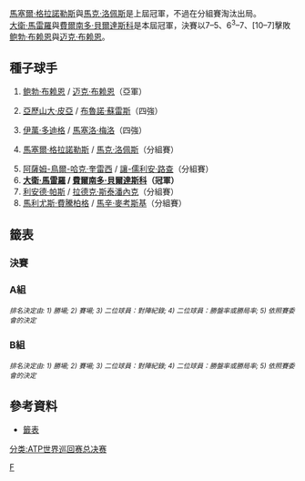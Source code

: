 {{TennisEvents2|2013|ATP世界巡迴賽總決賽|
|champ = {{flagicon|ESP}} [[大衛·馬雷羅|大衛·馬雷羅]] <br /> {{flagicon|ESP}} [[費爾南多·貝爾達斯科|費爾南多·貝爾達斯科]]
|runner = {{flagicon|IND}} [[馬赫什·布帕蒂|馬赫什·布帕蒂]] <br /> {{flagicon|IND}} [[羅翰·波柏納|羅翰·波柏納]]
|score = 7–5、6<sup>3</sup>–7、[10–7]
}}

{{main|2013年ATP世界巡迴賽總決賽}}

[[馬塞爾·格拉諾勒斯|馬塞爾·格拉諾勒斯]]與[[馬克·洛佩斯|馬克·洛佩斯]]是上屆冠軍，不過在分組賽淘汰出局。<br>

[[大衛·馬雷羅|大衛·馬雷羅]]與[[費爾南多·貝爾達斯科|費爾南多·貝爾達斯科]]是本屆冠軍，決賽以7–5、6<sup>3</sup>–7、[10–7]擊敗[[鲍勃·布赖恩|鲍勃·布赖恩]]與[[迈克·布赖恩|迈克·布赖恩]]。

==種子球手==
{{col-begin}}
{{col-2}}
#{{flagicon|USA}} [[鲍勃·布赖恩|鲍勃·布赖恩]] / {{flagicon|USA}} [[迈克·布赖恩|迈克·布赖恩]]（亞軍）
#{{flagicon|AUT}} [[亞歷山大·皮亞|亞歷山大·皮亞]] / {{flagicon|BRA}} [[布魯諾·蘇雷斯|布魯諾·蘇雷斯]]（四強）
#{{flagicon|CRO}} [[伊萬·多迪格|伊萬·多迪格]] / {{flagicon|BRA}} [[馬塞洛·梅洛|馬塞洛·梅洛]]（四強）
#{{flagicon|ESP}} [[馬塞爾·格拉諾勒斯|馬塞爾·格拉諾勒斯]] / {{flagicon|ESP}} [[馬克·洛佩斯|馬克·洛佩斯]]（分組賽）
{{col-2}}
<ol start="5">
<li> {{flagicon|PAK}} [[阿薩姆-鳥爾-哈克·奎雷西|阿薩姆-鳥爾-哈克·奎雷西]] / {{flagicon|NED}} [[讓-儒利安·路查|讓-儒利安·路查]]（分組賽）
<li> {{flagicon|ESP}} '''[[大衛·馬雷羅|大衛·馬雷羅]] / {{flagicon|ESP}} [[費爾南多·貝爾達斯科|費爾南多·貝爾達斯科]]（冠軍）'''
<li> {{flagicon|IND}} [[利安德·帕斯|利安德·帕斯]] / {{flagicon|CZE}} [[拉德克·斯泰潘內克|拉德克·斯泰潘內克]]（分組賽）
<li> {{flagicon|POL}} [[馬利尤斯·費騰柏格|馬利尤斯·費騰柏格]] / {{flagicon|POL}} [[馬辛·麥考斯基|馬辛·麥考斯基]]（分組賽）
</ol>
{{col-end}}

==籤表==
{{Draw key}}

===決賽===
{{4TeamBracket-Tennis3-v2
| RD1=四強
| RD2=決賽

| team-width=200

| RD1-seed1=3
| RD1-team1={{flagicon|CRO}} [[伊萬·多迪格|伊萬·多迪格]] <br>  {{flagicon|BRA}} [[馬塞洛·梅洛|馬塞洛·梅洛]]
| RD1-score1-1=6<sup>10</sup>
| RD1-score1-2=5
| RD1-score1-3=
| RD1-seed2=6
| RD1-team2={{flagicon|ESP}} '''[[大衛·馬雷羅|大衛·馬雷羅]] <br>  {{flagicon|ESP}} [[費爾南多·貝爾達斯科|費爾南多·貝爾達斯科]]
| RD1-score2-1='''7<sup>12</sup>
| RD1-score2-2='''7
| RD1-score2-3=

| RD1-seed3=2
| RD1-team3={{flagicon|AUT}} [[亞歷山大·皮亞|亞歷山大·皮亞]] <br>  {{flagicon|BRA}} [[布魯諾·蘇雷斯|布魯諾·蘇雷斯]]
| RD1-score3-1='''6
| RD1-score3-2=4
| RD1-score3-3=[8]
| RD1-seed4=1
| RD1-team4='''{{flagicon|USA}} [[鲍勃·布赖恩|鲍勃·布赖恩]]<br>  {{flagicon|USA}} [[迈克·布赖恩|迈克·布赖恩]]
| RD1-score4-1=4
| RD1-score4-2='''6
| RD1-score4-3='''[10]

| RD2-seed1=6
| RD2-team1='''{{flagicon|ESP}} [[大衛·馬雷羅|大衛·馬雷羅]] <br>  {{flagicon|ESP}} [[費爾南多·貝爾達斯科|費爾南多·貝爾達斯科]]
| RD2-score1-1='''7
| RD2-score1-2=6<sup>3</sup>
| RD2-score1-3='''[10]
| RD2-seed2=1
| RD2-team2={{flagicon|USA}} [[鲍勃·布赖恩|鲍勃·布赖恩]]<br>  {{flagicon|USA}} [[迈克·布赖恩|迈克·布赖恩]]
| RD2-score2-1=5
| RD2-score2-2='''7<sup>7</sup>
| RD2-score2-3=[7]
}}

===A組===
{{4TeamRR-TennisWide
| title-1= 
| title-2=循環賽 勝–負
| title-3=盤 勝–負
| title-4=局 勝–負
| title-5=排名

|seed-1='''1
|team-1-abbrev='''{{flagicon|USA}} [[鲍勃·布赖恩|布赖恩]]<br>{{flagicon|USA}} [[迈克·布赖恩|布赖恩]]'''
|team-1={{nowrap|'''{{flagicon|USA}} [[鲍勃·布赖恩|鲍勃·布赖恩]]'''}}<br>'''{{nowrap|{{flagicon|USA}} [[迈克·布赖恩|迈克·布赖恩]]}}'''
|match-w/l-1='''2–1'''
|set-w/l-1='''5–4 (55.6%)'''
|game-w/l-1='''29–31 (48.3%)'''
|standings-1='''2'''

|seed-2='''3'''
|team-2-abbrev='''{{flagicon|CRO}} [[伊萬·多迪格|多迪格]]<br>{{flagicon|BRA}} [[馬塞洛·梅洛|梅洛]]'''
|team-2='''{{nowrap|{{flagicon|CRO}} [[伊萬·多迪格|伊萬·多迪格]]}}<br>{{nowrap|{{flagicon|BRA}} [[馬塞洛·梅洛|馬塞洛·梅洛]]}}'''
|match-w/l-2='''3–0'''
|set-w/l-2='''6–3 (66.7%)'''
|game-w/l-2='''31–29 (51.7%)'''
|standings-2='''1'''

|seed-3=5
|team-3-abbrev={{flagicon|PAK}} [[阿薩姆-鳥爾-哈克·奎雷西|奎雷西]]<br>{{flagicon|NED}} [[讓-儒利安·路查|路查]]
|team-3={{nowrap|{{flagicon|PAK}} [[阿薩姆-鳥爾-哈克·奎雷西|阿薩姆-鳥爾-哈克·奎雷西]]}}<br>{{nowrap|{{flagicon|NED}} [[讓-儒利安·路查|讓-儒利安·路查]]}}
|match-w/l-3=0–3
|set-w/l-3=2–6 (25.0%)
|game-w/l-3= {{Nowrap|32–33 (49.2%)}}
|standings-3=4

|seed-4=8
|team-4-abbrev={{flagicon|POL}} [[馬利尤斯·費騰柏格|費騰柏格]]<br>{{flagicon|POL}} [[馬辛·麥考斯基|麥考斯基]]
|team-4={{nowrap|{{flagicon|POL}} [[馬利尤斯·費騰柏格|馬利尤斯·費騰柏格]]}}<br>{{nowrap|{{flagicon|POL}} [[馬辛·麥考斯基|馬辛·麥考斯基]]}}
|match-w/l-4=1–2
|set-w/l-4= {{nowrap|4–4 (50.0%)}}
|game-w/l-4=31–30 (50.8%)
|standings-4=3

|color-row-1=|1v2=6–3, 3–6, [8–10] |1v3='''7–6<sup>(7–3)</sup>, 1–6, [14–12]''' |1v4='''4–6, 6–3, [10–5]'''
|color-row-2=|2v1='''3–6, 6–3, [10–8]''' |2v3='''7–5, 3–6, [11–9] |2v4='''6–3, 3–6, [10–2]
|color-row-3=|3v1=6–7<sup>(3–7)</sup>, 6–1, [12–14] |3v2=5–7, 6–3, [9–11] |3v4=3–6, 6–7<sup>(8–10)</sup>
|color-row-4=|4v1=6–4, 3–6, [5–10] |4v2=3–6, 6–3, [2–10] |4v3='''6–3, 7–6<sup>(10–8)</sup>'''
}}<small>''排名決定由: 1) 勝場; 2) 賽場; 3) 二位球員：對陣紀錄; 4) 二位球員：勝盤率或勝局率; 5) 依照賽委會的決定''</small>

===B組===
{{4TeamRR-TennisWide
| title-1= 
| title-2=循環賽 勝–負
| title-3=盤 勝–負
| title-4=局 勝–負
| title-5=排名

|seed-1='''2'''
|team-1-abbrev='''{{flagicon|AUT}} [[亞歷山大·皮亞|皮亞]]<br>{{flagicon|BRA}} [[布魯諾·蘇雷斯|蘇雷斯]]'''
|team-1='''{{nowrap|{{flagicon|AUT}} [[亞歷山大·皮亞|亞歷山大·皮亞]]}}<br>{{nowrap|{{flagicon|BRA}} [[布魯諾·蘇雷斯|布魯諾·蘇雷斯]]}}'''
|match-w/l-1='''2–1'''
|set-w/l-1='''5–3 (62.5%)'''
|game-w/l-1= '''{{Nowrap|33–30 (52.4%)}}'''
|standings-1='''1'''

|seed-2=4
|team-2-abbrev={{flagicon|ESP}} [[馬塞爾·格拉諾勒斯|格拉諾勒斯]]<br>{{flagicon|ESP}} [[馬克·洛佩斯|洛佩斯]]
|team-2={{nowrap|{{flagicon|ESP}} [[馬塞爾·格拉諾勒斯|馬塞爾·格拉諾勒斯]]}}<br>{{nowrap|{{flagicon|ESP}} [[馬克·洛佩斯|馬克·洛佩斯]]}}
|match-w/l-2=1–2
|set-w/l-2=3–5 (37.5%)
|game-w/l-2={{Nowrap|27–34 (44.3%)}}
|standings-2=3

|seed-3='''6'''
|team-3-abbrev='''{{flagicon|ESP}} [[大衛·馬雷羅|馬雷羅]]<br>{{flagicon|ESP}} [[費爾南多·貝爾達斯科|貝爾達斯科]]'''
|team-3='''{{nowrap|{{flagicon|ESP}} [[大衛·馬雷羅|大衛·馬雷羅]]}}<br>{{nowrap|{{flagicon|ESP}} [[費爾南多·貝爾達斯科|費爾南多·貝爾達斯科]]}}'''
|match-w/l-3='''2–1'''
|set-w/l-3='''4–2 (66.7%)'''
|game-w/l-3= '''{{Nowrap|33–28 (54.1%)}}'''
|standings-3='''2'''


|seed-4=7
|team-4-abbrev={{flagicon|IND}} [[利安德·帕斯|帕斯]]<br>{{flagicon|CZE}} [[拉德克·斯泰潘內克|斯泰潘內克]]
|team-4={{nowrap|{{flagicon|IND}} [[利安德·帕斯|利安德·帕斯]]}}<br>{{nowrap|{{flagicon|CZE}} [[拉德克·斯泰潘內克|拉德克·斯泰潘內克]]}}
|match-w/l-4=1–2
|set-w/l-4=3–5 (37.5%)
|game-w/l-4= {{Nowrap|34–35 (49.3%)}}
|standings-4=4

|color-row-1=|1v2='''3–6, 6–4, [10–5]''' |1v3='''6–3, 7–5''' |1v4=3–6, 7–5, [8–10]
|color-row-2=|2v1={{Nowrap|6–3, 4–6, [5–10]}} |2v3=1–6, 4–6 |2v4={{Nowrap|'''4–6, 7–6<sup>(7–5)</sup>, [10–8]'''}}
|color-row-3=|3v1=3–6, 5–7 |3v2='''6–1, 6–4''' |3v4='''6–4, 7–6<sup>(7–5)</sup>'''
|color-row-4=|4v1={{Nowrap|'''6–3, 5–7, [10–8]'''}} |4v2={{Nowrap|6–4, 6–7<sup>(5–7)</sup>, [8–10]}} |4v3=4–6, 6–7<sup>(5–7)</sup>
}}<small>''排名決定由: 1) 勝場; 2) 賽場; 3) 二位球員：對陣紀錄; 4) 二位球員：勝盤率或勝局率; 5) 依照賽委會的決定''</small>

==參考資料==
{{reflist}}
*[http://www.atpworldtour.com/posting/2013/605/mdd.pdf 籤表]{{Wayback|url=http://www.atpworldtour.com/posting/2013/605/mdd.pdf |date=20150924172757 }}

[[Category:2013年ATP世界巡迴賽|F]]
[[分类:ATP世界巡回赛总决赛|分类:ATP世界巡回赛总决赛]]